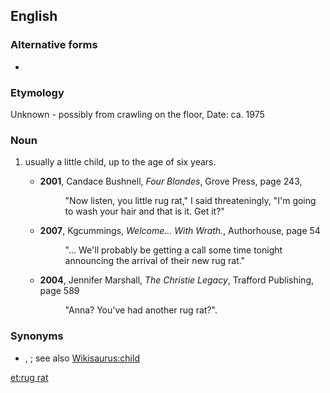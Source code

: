 ==English==

===Alternative forms===
* {{l|en|rugrat}}

===Etymology===
Unknown - possibly from crawling on the floor, Date: ca. 1975

===Noun===
{{en-noun}}

# {{label|en|US|slang}} usually a little child, up to the age of six years.
#* '''2001''', Candace Bushnell, ''Four Blondes'', Grove Press, page 243,
#*: "Now listen, you little rug rat," I said threateningly, "I'm going to wash your hair and that is it. Get it?"
#* '''2007''', Kgcummings, ''Welcome... With Wrath.'', Authorhouse, page 54
#*: "... We'll probably be getting a call some time tonight announcing the arrival of their new rug rat."
#* '''2004''', Jennifer Marshall, ''The Christie Legacy'', Trafford Publishing, page 589
#*: "Anna? You've had another rug rat?".

===Synonyms===
* {{l|en|ankle-biter}}, {{l|en|brat}}; see also [[Wikisaurus:child]]

[[et:rug rat]]